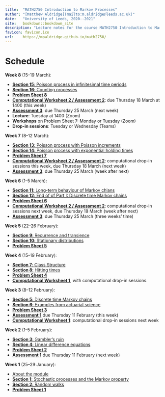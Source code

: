 ```yaml
--- 
title:  "MATH2750 Introduction to Markov Processes"
author: "[Matthew Aldridge](mailto:m.aldridge@leeds.ac.uk)"
date:   "University of Leeds, 2020--2021"
site:   bookdown::bookdown_site
description: "Lecture notes for the course MATH2750 Introduction to Markov Process at the University of Leeds, 2020--2021"
favicon: favicon.ico
url:    https://mpaldridge.github.io/math2750/
---
```


# Schedule {.unnumbered #home}


::: {.mysched}
**Week 8** (15--19 March):

* [**Section 15**: Poisson process in infinitesimal time periods](#S15-poisson-infinitesimal)
* [**Section 16**: Counting processes](#S16-counting-processes)
* [**Problem Sheet 8**](#P08)
* [**Computational Worksheet 2 / Assessment 2**](#computing): due Thursday 18 March at 1400 (this week)
* [**Assessment 3**](#A3): due Thursday 25 March (next week)
* **Lecture**: Tuesday at 1400 (Zoom)
* **Workshops** on Problem Sheet 7: Monday or Tuesday (Zoom)
* **Drop-in sessions**: Tuesday or Wednesday (Teams)
:::

::: {.oldsched}
**Week 7** (8--12 March):

* [**Section 13**: Poisson process with Poisson increments](#S13-poisson-poisson)
* [**Section 14**: Poisson process with exponential holding times](#S14-poisson-exponential)
* [**Problem Sheet 7**](#P07)
* [**Computational Worksheet 2 / Assessment 2**](#computing): computational drop-in sessions this week, due Thursday 18 March (next week)
* [**Assessment 3**](#A3): due Thursday 25 March (week after next)
:::

::: {.oldsched}
**Week 6** (1--5 March):

* [**Section 11**: Long-term behaviour of Markov chians](#S11-long-term-chains)
* [**Section 12**: End of of Part I: Discrete time Markov chains](#S12-revision-i)
* [**Problem Sheet 6**](#P06)
* [**Computational Worksheet 2 / Assessment 2**](#computing): computational drop-in sessions next week, due Thursday 18 March (week after next)
* [**Assessment 3**](#A3): due Thursday 25 March (three weeks' time)
:::

::: {.oldsched}
**Week 5** (22--26 February):

* [**Section 9**: Recurrence and transience](#S09-recurrence-transience)
* [**Section 10**: Stationary distributions](#S10-stationary-distributions)
* [**Problem Sheet 5**](#P05)
:::

::: {.oldsched}
**Week 4** (15--19 February):

* [**Section 7**: Class Structure](#S07-classes)
* [**Section 8**: Hitting times](#S08-hitting-times)
* [**Problem Sheet 4**](#P04)
* [**Computational Worksheet 1**](#computing), with computational drop-in sessions
:::

::: {.oldsched}
**Week 3** (8--12 February):

* [**Section 5**: Discrete time Markov chains](#S05-markov-chains)
* [**Section 6**: Examples from actuarial science](#S06-examples)
* [**Problem Sheet 3**](#P03)
* [**Assessment 1**](#A1) due Thursday 11 February (this week)
* [**Computational Worksheet 1**](#computing): computational drop-in sessions next week
:::

::: {.oldsched}
**Week 2** (1--5 February):

* [**Section 3**: Gambler's ruin](#S03-gamblers-ruin)
* [**Section 4**: Linear difference equations](#S04-ldes)
* [**Problem Sheet 2**](#P02)
* [**Assessment 1**](#A1) due Thursday 11 February (next week)
:::

::: {.oldsched}
**Week 1** (25--29 January):

* [About the module](#S00-about)
* [**Section 1**: Stochastic processes and the Markov property](#S01-stochastic-processes)
* [**Section 2**: Random walks](#S02-random-walk)
* [**Problem Sheet 1**](#P01)
:::